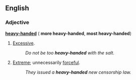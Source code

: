 ==English==
===Adjective===
'''[[heavy]][[-handed]]''' ({{compar}} '''more heavy-handed''', {{superl}} '''most heavy-handed''')

#[[Excessive]].
#:''Do not be too '''heavy-handed''' with the salt.''
#[[Extreme]]; unnecessarily [[forceful]].
#:''They issued a '''heavy-handed''' new censorship law.''
